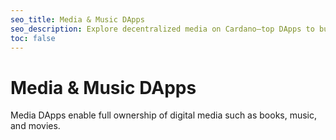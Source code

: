 ```yaml
---
seo_title: Media & Music DApps
seo_description: Explore decentralized media on Cardano—top DApps to buy books, music, videos, and more. Enjoy secure access to your favorite digital content.
toc: false
---
```



# Media & Music DApps

Media DApps enable full ownership of digital media such as books, music, and movies.

<DefaultDataTable projects={builders} filterBy="other_dapp" />
